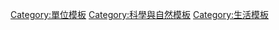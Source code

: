 {{Navbox
| title  = [[面積|面積單位]]
| state = collapsed
| listclass = hlist
| name   = 面積單位
| style  = width:100%
| group1 = [[市制]]
| list1  =
* [[市制#面积|平方-{里}-]]
* [[市制#面积|平方丈]]
* [[市制#面积|平方尺]]
* [[市制#面积|平方寸]]
* [[市制#面积|平方分]]
* [[市制#面积|平方厘]]
* [[市制#面积|頃]]
* [[市制#面积|畝]]
* [[市制#面积|分]]
* [[厘 (面积单位)|釐]]
* [[市制#面积|毫]]

| group3 = [[东亚传统度量衡|传统]]
| list3  = 
* [[頃]]
* [[垧]]
* [[畝]]
* [[犁 (單位)|犁]]
* [[甲 (單位)|甲]]
* [[分]]
* [[坪]]
| group4 = [[英制單位|英制]]
| list4  = 
* [[平方英里|平方-{zh-hans:英里;zh-hant:哩}-]]（mi²）
* [[平方链]]（chain²）
* [[平方桿]]（rd²）
* [[平方碼]]（yd²）
* [[平方英尺|平方-{zh-hans:英尺;zh-hant:呎}-]]（ft²）
* [[平方英寸|平方-{zh-hans:英寸;zh-hant:吋}-]]（in²）
* [[英畝]]（acre）

| list5= {{Navbox with columns
| title = [[国际单位制|公制]]&nbsp;—&nbsp;[[平方米|平方-{zh-hans:米;zh-hant:公尺}-]]（m²）
| border = child
| state = uncollapsed
| navbar = plain
| colwidth = 15em
| padding = 0
| col1 = [[平方堯米]]、[[平方佑米]]（Ym²） <br> [[平方澤米]]、[[平方皆米]]（Zm²） <br> [[平方艾米]]（Em²） <br> [[平方拍米]]（Pm²） <br> [[平方垓米]]、[[平方太米]]（Tm²） 
| col2 = [[平方京米]]、[[平方吉米]]（Gm²） <br> [[平方兆米]]（Mm²） <br> [[平方千米|平方-{zh-hans:千米;zh-hant:公里}-]]（km²） <br> [[平方百米|平方-{zh-hans:百米;zh-hant:公引}-]]（hm²） <br> [[平方十米|平方-{zh-hans:十米;zh-hant:公丈}-]]（dam²）<br> 
| col3 = [[平方分米|平方-{zh-hans:分米;zh-hant:公寸}-]]（dm²） <br> [[平方厘米|平方-{zh-hans:厘米;zh-hant:公分}-]]（cm²） <br> [[平方毫米|平方-{zh-hans:毫米;zh-hant:公釐}-]]（mm²） <br> [[平方微米]]（μm²） <br> [[平方納米|平方-{zh-hans:納米;zh-hant:奈米}-]]（nm²）
| col4 = [[平方皮米]]（pm²） <br> [[平方飛米]]、[[平方費米]]（fm²） <br> [[平方阿米]]（am²） <br> [[平方仄米]]、[[平方介米]]（zm²） <br> [[平方幺米]]、[[平方攸米]]（ym²）
}}

| group6 = 其它[[國際單位制|公制]]单位
| list6  = [[公頃]]（ha/hm²） - [[公畝]]（a）

| group7 = 其它面积单位
| list7  = 
* [[杜纳亩]]
* [[斯特伦马]]
* [[圓密耳]]

}}<noinclude>
[[Category:單位模板]][[Category:科學與自然模板]][[Category:生活模板]]</noinclude>